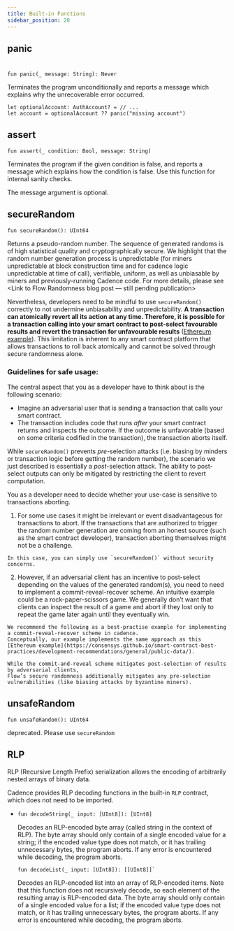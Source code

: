 ```yaml
---
title: Built-in Functions
sidebar_position: 28
---
```


## panic
#

```cadence
fun panic(_ message: String): Never
```

  Terminates the program unconditionally
  and reports a message which explains why the unrecoverable error occurred.

  ```cadence
  let optionalAccount: AuthAccount? = // ...
  let account = optionalAccount ?? panic("missing account")
  ```

## assert

```cadence
fun assert(_ condition: Bool, message: String)
```

  Terminates the program if the given condition is false,
  and reports a message which explains how the condition is false.
  Use this function for internal sanity checks.

  The message argument is optional.

## secureRandom

```cadence
fun secureRandom(): UInt64
```

  Returns a pseudo-random number. The sequence of generated randoms is of high statistical quality and cryptographically secure.
  We highlight that the random number generation process is unpredictable (for miners unpredictable at block construction time
  and for cadence logic unpredictable at time of call), verifiable, uniform, as well as unbiasable by miners and previously-running
  Cadence code. For more details, please see <Link to Flow Randomness blog post — still pending publication>

  Nevertheless, developers need to be mindful to use `secureRandom()` correctly to not undermine unbiasability and unpredictability.
  **A transaction can atomically revert all its action at any time. Therefore, it is possible for a transaction calling into your
  smart contract to post-select favourable results and revert the transaction for unfavourable results**
  ([Ethereum example](https://consensys.github.io/smart-contract-best-practices/development-recommendations/general/public-data/)).
  This limitation is inherent to any smart contract platform that allows transactions to roll back atomically and cannot be
  solved through secure randomness alone. 

  ### Guidelines for safe usage: 
  
  The central aspect that you as a developer have to think about is the following scenario:

  - Imagine an adversarial user that is sending a transaction that calls your smart contract.
  - The transaction includes code that runs *after* your smart contract returns and inspects the outcome.
    If the outcome is unfavorable (based on some criteria codified in the transaction), the transaction aborts itself.

  While `secureRandom()` prevents *pre*-selection attacks (i.e. biasing by minders or transaction logic before getting the
  random number), the scenario we just described is essentially a *post*-selection attack. The ability to post-select outputs
  can only be mitigated by restricting the client to revert computation.

  You as a developer need to decide whether your use-case is sensitive to transactions aborting. 

  1. For some use cases it might be irrelevant or event disadvantageous for transactions to abort. If the transactions that are
    authorized to trigger the random number generation are coming from an honest source (such as the smart contract developer),
    transaction aborting themselves might not be a challenge.
    
    In this case, you can simply use `secureRandom()` without security concerns.
    
  2. However, if an adversarial client has an incentive to post-select depending on the values of the generated random(s),
    you need to need to implement a commit-reveal-recover scheme. An intuitive example could be a rock-paper-scissors game.
    We generally don’t want that clients can inspect the result of a game and abort if they lost only to repeat the game
    later again until they eventually win. 
    
    We recommend the following as a best-practise example for implementing a commit-reveal-recover scheme in cadence.
    Conceptually, our example implements the same approach as this
    [Ethereum example](https://consensys.github.io/smart-contract-best-practices/development-recommendations/general/public-data/). 
    
    While the commit-and-reveal scheme mitigates post-selection of results by adversarial clients,
    Flow’s secure randomness additionally mitigates any pre-selection vulnerabilities (like biasing attacks by byzantine miners).


## unsafeRandom

```cadence
fun unsafeRandom(): UInt64
```

deprecated. Please use `secureRandom`

## RLP

RLP (Recursive Length Prefix) serialization allows the encoding of arbitrarily nested arrays of binary data.

Cadence provides RLP decoding functions in the built-in `RLP` contract, which does not need to be imported.

-
    ```cadence
    fun decodeString(_ input: [UInt8]): [UInt8]
    ```

    Decodes an RLP-encoded byte array (called string in the context of RLP).
    The byte array should only contain of a single encoded value for a string; if the encoded value type does not match, or it has trailing unnecessary bytes, the program aborts.
    If any error is encountered while decoding, the program aborts.



    ```cadence
    fun decodeList(_ input: [UInt8]): [[UInt8]]`
    ```

    Decodes an RLP-encoded list into an array of RLP-encoded items.
    Note that this function does not recursively decode, so each element of the resulting array is RLP-encoded data.
    The byte array should only contain of a single encoded value for a list; if the encoded value type does not match, or it has trailing unnecessary bytes, the program aborts.
    If any error is encountered while decoding, the program aborts.
